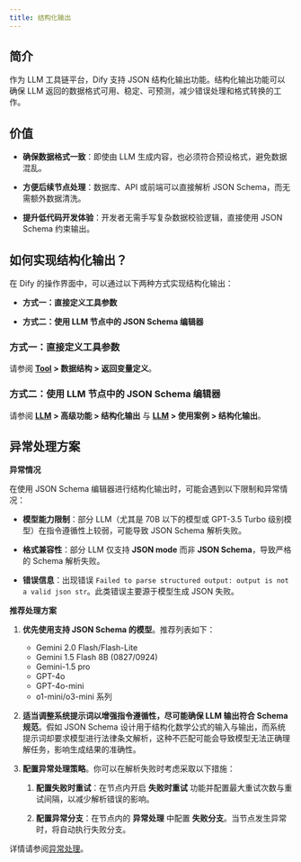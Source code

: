 ```yaml
---
title: 结构化输出
---
```


## 简介

作为 LLM 工具链平台，Dify 支持 JSON 结构化输出功能。结构化输出功能可以确保 LLM 返回的数据格式可用、稳定、可预测，减少错误处理和格式转换的工作。

## 价值

-   **确保数据格式一致**：即使由 LLM 生成内容，也必须符合预设格式，避免数据混乱。

-   **方便后续节点处理**：数据库、API 或前端可以直接解析 JSON Schema，而无需额外数据清洗。

-   **提升低代码开发体验**：开发者无需手写复杂数据校验逻辑，直接使用 JSON Schema 约束输出。

## 如何实现结构化输出？

在 Dify 的操作界面中，可以通过以下两种方式实现结构化输出：

-   **方式一：直接定义工具参数**

-   **方式二：使用 LLM 节点中的 JSON Schema 编辑器**

### 方式一：直接定义工具参数

请参阅 **[Tool](https://docs.dify.ai/zh-hans/plugins/schema-definition/tool) > 数据结构 > 返回变量定义**。

### 方式二：使用 LLM 节点中的 JSON Schema 编辑器

请参阅 **[LLM](https://docs.dify.ai/zh-hans/guides/workflow/node/llm) > 高级功能 > 结构化输出** 与 **[LLM](https://docs.dify.ai/zh-hans/guides/workflow/node/llm) > 使用案例 > 结构化输出**。

## 异常处理方案

**异常情况**

在使用 JSON Schema 编辑器进行结构化输出时，可能会遇到以下限制和异常情况：

-   **模型能力限制**：部分 LLM（尤其是 70B 以下的模型或 GPT-3.5 Turbo 级别模型）在指令遵循性上较弱，可能导致 JSON Schema 解析失败。

-   **格式兼容性**：部分 LLM 仅支持 **JSON mode** 而非 **JSON Schema**，导致严格的 Schema 解析失败。

-   **错误信息**：出现错误 `Failed to parse structured output: output is not a valid json str`。此类错误主要源于模型生成 JSON 失败。

**推荐处理方案**

1.  **优先使用支持 JSON Schema 的模型**。推荐列表如下：
    - Gemini 2.0 Flash/Flash-Lite
    - Gemini 1.5 Flash 8B (0827/0924)
    - Gemini-1.5 pro
    - GPT-4o
    - GPT-4o-mini
    - o1-mini/o3-mini 系列

2.  **适当调整系统提示词以增强指令遵循性，尽可能确保 LLM 输出符合 Schema 规范**。假如 JSON Schema 设计用于结构化数学公式的输入与输出，而系统提示词却要求模型进行法律条文解析，这种不匹配可能会导致模型无法正确理解任务，影响生成结果的准确性。

3.  **配置异常处理策略**。你可以在解析失败时考虑采取以下措施：

    1.  **配置失败时重试**：在节点内开启 **失败时重试** 功能并配置最大重试次数与重试间隔，以减少解析错误的影响。

    2.  **配置异常分支**：在节点内的 **异常处理** 中配置 **失败分支**。当节点发生异常时，将自动执行失败分支。

详情请参阅[异常处理](https://docs.dify.ai/zh-hans/guides/workflow/error-handling)。
